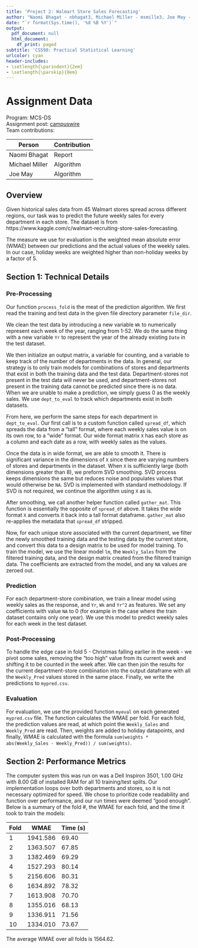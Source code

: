 ```yaml
---
title: 'Project 2: Walmart Store Sales Forecasting'
author: "Naomi Bhagat - nbhagat3, Michael Miller - msmille3, Joe May - jemay3"
date: "`r format(Sys.time(), '%d %B %Y')`"
output:
  pdf_document: null
  html_document:
    df_print: paged
subtitle: 'CS598: Practical Statistical Learning'
urlcolor: cyan
header-includes:
- \setlength{\parindent}{2em}
- \setlength{\parskip}{0em}
---
```


# Assignment Data

Program: MCS-DS  
Assignment post: [campuswire](https://campuswire.com/c/G06C55090/feed/339)  
Team contributions:

| Person         | Contribution                                |
|----------------|---------------------------------------------|
| Naomi Bhagat   | Report |
| Michael Miller | Algorithm |
| Joe May        | Algorithm |

## Overview

Given historical sales data from 45 Walmart stores spread across different regions, our task was to predict the future weekly sales for every department in each store. The dataset is from https://www.kaggle.com/c/walmart-recruiting-store-sales-forecasting.

The measure we use for evaluation is the weighted mean absolute error (WMAE) between our predictions and the actual values of the weekly sales. In our case, holiday weeks are weighted higher than non-holiday weeks by a factor of 5. 

## Section 1: Technical Details

### Pre-Processing

Our function `process_fold` is the meat of the prediction algorithm. We first read the training and test data in the given file directory parameter `file_dir`. 

We clean the test data by introducing a new variable `Wk` to numerically represent each week of the year, ranging from 1-52. We do the same thing with a new variable `Yr` to represent the year of the already existing `Date` in the test dataset.

We then initialize an output matrix, a variable for counting, and a variable to keep track of the number of departments in the data. In general, our strategy is to only train models for combinations of stores and departments that exist in both the training data and the test data. Department-stores not present in the test data will never be used, and department-stores not present in the training data cannot be predicted since there is no data. When we are unable to make a prediction, we simply guess 0 as the weekly sales. We use `dept_to_eval` to track which departments exist in both datasets. 

From here, we perform the same steps for each department in `dept_to_eval`. Our first call is to a custom function called `spread_df`, which spreads the data from a "tall" format, where each weekly sales value is on its own row, to a "wide" format. Our wide format matrix `X` has each store as a column and each date as a row, with weekly sales as the values. 

Once the data is in wide format, we are able to smooth it. There is significant variance in the dimensions of `X` since there are varying numbers of stores and departments in the dataset. When `X` is sufficiently large (both dimensions greater than 8), we preform SVD smoothing. SVD process keeps dimensions the same but reduces noise and populates values that would otherwise be `NA`. SVD is implemented with standard methodology. If SVD is not required, we continue the algorithm using `X` as is.

After smoothing, we call another helper function called `gather_mat`. This function is essentially the opposite of `spread_df` above. It takes the wide format `X` and converts it back into a tall format dataframe. `gather_mat` also re-applies the metadata that `spread_df` stripped. 

Now, for each unique store associated with the current department, we filter the newly smoothed training data and the testing data by the current store, and convert this data to a design matrix to be used for model training. To train the model, we use the linear model `lm`, the `Weekly_Sales` from the filtered training data, and the design matrix created from the filtered trainign data. The coefficients are extracted from the model, and any `NA` values are zeroed out.

### Prediction

For each department-store combination, we train a linear model using weekly sales as the response, and `Yr`, `Wk` and `Yr^2` as features. We set any coefficients with value `NA` to 0 (for example in the case where the train dataset contains only one year). We use this model to predict weekly sales for each week in the test dataset. 

### Post-Processing

To handle the edge case in fold 5 - Christmas falling earlier in the week - we pivot some sales, removing the "too high" value from its current week and shifting it to be counted in the week after. We can then join the results for the current department-store combination into the output dataframe with all the `Weekly_Pred` values stored in the same place. Finally, we write the predictions to `mypred.csv`.

### Evaluation

For evaluation, we use the provided function `myeval` on each generated `mypred.csv` file. The function calculates the WMAE per fold. For each fold, the prediction values are read, at which point the `Weekly_Sales` and `Weekly_Pred` are read. Then, weights are added to holiday datapoints, and finally, WMAE is calculated with the formula `sum(weights * abs(Weekly_Sales - Weekly_Pred)) / sum(weights)`.

## Section 2: Performance Metrics

The computer system this was run on was a Dell Inspiron 3501, 1.00 GHz with 8.00 GB of installed RAM for all 10 training/test splits. Our implementation loops over both departments and stores, so it is not necessary optimized for speed. We chose to prioritize code readability and function over performance, and our run times were deemed "good enough".  Below is a summary of the fold #, the WMAE for each fold, and the time it took to train the models:

| Fold | WMAE | Time (s) |
|------|------|----------|
| 1 | 1941.586 | 69.40 |
| 2 | 1363.507 | 67.85 |
| 3 | 1382.469 | 69.29 |
| 4 | 1527.293 | 80.14 |
| 5 | 2156.606 | 80.31 |
| 6 | 1634.892 | 78.32 |
| 7 | 1613.908 | 70.70 |
| 8 | 1355.016 | 68.13 |
| 9 | 1336.911 | 71.56 |
| 10 | 1334.010 | 73.67 |

The average WMAE over all folds is 1564.62.



